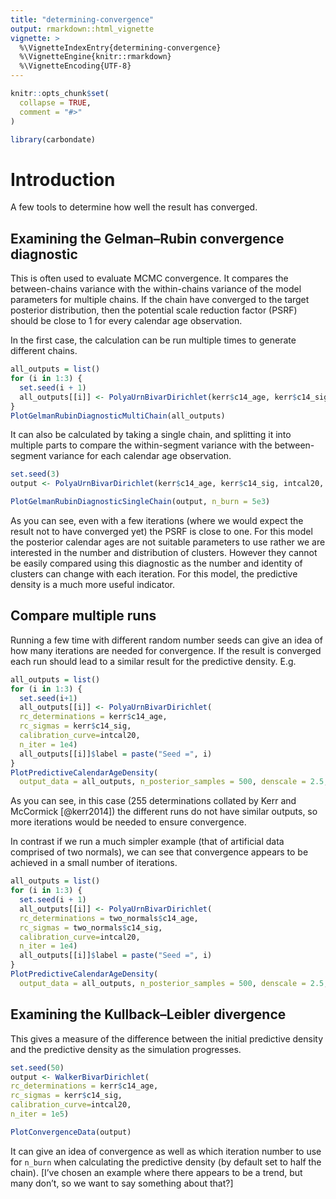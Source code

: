 ```yaml
---
title: "determining-convergence"
output: rmarkdown::html_vignette
vignette: >
  %\VignetteIndexEntry{determining-convergence}
  %\VignetteEngine{knitr::rmarkdown}
  %\VignetteEncoding{UTF-8}
---
```


```r
knitr::opts_chunk$set(
  collapse = TRUE,
  comment = "#>"
)
```

```r
library(carbondate)
```

# Introduction

A few tools to determine how well the result has converged.

## Examining the Gelman–Rubin convergence diagnostic

This is often used to evaluate MCMC convergence. It compares the between-chains variance with the within-chains variance of the model parameters for multiple chains. If the chain have converged to the target posterior distribution, then the potential scale reduction factor (PSRF) should be close to 1 for every calendar age observation.

In the first case, the calculation can be run multiple times to generate different chains.

```r
all_outputs = list()
for (i in 1:3) {
  set.seed(i + 1)
  all_outputs[[i]] <- PolyaUrnBivarDirichlet(kerr$c14_age, kerr$c14_sig, intcal20, n_iter = 1e4)
}
PlotGelmanRubinDiagnosticMultiChain(all_outputs)
```

It can also be calculated by taking a single chain, and splitting it into multiple parts to compare the within-segment variance with the between-segment variance for each calendar age observation. 

```r
set.seed(3)
output <- PolyaUrnBivarDirichlet(kerr$c14_age, kerr$c14_sig, intcal20, n_iter = 2e4)

PlotGelmanRubinDiagnosticSingleChain(output, n_burn = 5e3)
```

As you can see, even with a few iterations (where we would expect the result not to have converged yet)
the PSRF is close to one. For this model the posterior calendar ages are not suitable parameters to
use rather we are interested in the number and distribution of clusters. However they cannot be easily
compared using this diagnostic as the number and identity of clusters can change with each iteration. For this model, the predictive density is a much more useful indicator.

## Compare multiple runs

Running a few time with different random number seeds can give an idea of how many iterations are needed for convergence. If the result is converged each run should lead to a similar result for the predictive density. E.g.

```r
all_outputs = list()
for (i in 1:3) {
  set.seed(i+1)
  all_outputs[[i]] <- PolyaUrnBivarDirichlet(
  rc_determinations = kerr$c14_age,
  rc_sigmas = kerr$c14_sig,
  calibration_curve=intcal20,
  n_iter = 1e4)
  all_outputs[[i]]$label = paste("Seed =", i)
}
PlotPredictiveCalendarAgeDensity(
  output_data = all_outputs, n_posterior_samples = 500, denscale = 2.5, interval_width = "1sigma")
```

As you can see, in this case (255 determinations collated by Kerr and McCormick [@kerr2014]) the different runs do not have similar outputs, so more iterations would be needed to ensure convergence.

In contrast if we run a much simpler example (that of artificial data comprised of two normals), we can see that convergence appears to be achieved in a small number of iterations.

```r
all_outputs = list()
for (i in 1:3) {
  set.seed(i + 1)
  all_outputs[[i]] <- PolyaUrnBivarDirichlet(
  rc_determinations = two_normals$c14_age,
  rc_sigmas = two_normals$c14_sig,
  calibration_curve=intcal20,
  n_iter = 1e4)
  all_outputs[[i]]$label = paste("Seed =", i)
}
PlotPredictiveCalendarAgeDensity(
  output_data = all_outputs, n_posterior_samples = 500, denscale = 2.5, interval_width = "1sigma")
```


## Examining the Kullback–Leibler divergence

This gives a measure of the difference between the initial predictive density and the predictive
density as the simulation progresses.

```r
set.seed(50)
output <- WalkerBivarDirichlet(
rc_determinations = kerr$c14_age,
rc_sigmas = kerr$c14_sig,
calibration_curve=intcal20,
n_iter = 1e5)

PlotConvergenceData(output)
```

It can give an idea of convergence as well as which iteration number to use for `n_burn` when
calculating the predictive density (by default set to half the chain). [I've chosen an example where
there appears to be a trend, but many don't, so we want to say something about that?]

